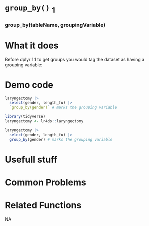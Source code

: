 # [`group_by()`]{.blue} $_1$
 
 
### [group_by]{.blue}(tableName, groupingVariable){.center} 
 
# What it does 

Before dplyr 1.1 to get groups you would tag the dataset as having a grouping variable:
  
 
# Demo code 

```r
laryngectomy |> 
  select(gender, length_fu) |> 
  `group_by(gender)` # marks the grouping variable
```
```r
library(tidyverse)
laryngectomy <- lr4ds::laryngectomy
```
```r
laryngectomy |> 
  select(gender, length_fu) |> 
  group_by(gender) # marks the grouping variable
```
  
 
# Usefull stuff 

  
 
# Common Problems 

  
 
# Related Functions 
NA  
